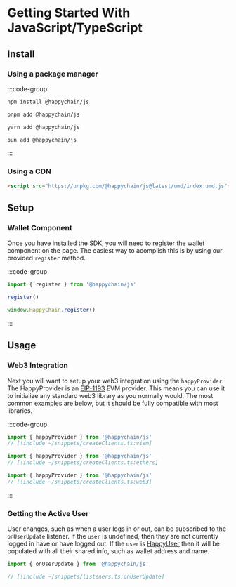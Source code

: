 # Getting Started With JavaScript/TypeScript

## Install

### Using a package manager

:::code-group

```bash [npm]
npm install @happychain/js
```

```bash [pnpm]
pnpm add @happychain/js
```

```bash [yarn]
yarn add @happychain/js
```

```bash [bun]
bun add @happychain/js
```

:::


### Using a CDN

```html
<script src="https://unpkg.com/@happychain/js@latest/umd/index.umd.js"></script>
```

## Setup 

### Wallet Component

Once you have installed the SDK, you will need to register the wallet component on the page. 
The easiest way to acomplish this is by using our provided `register` method.


:::code-group

```ts [Package Manager] twoslash
import { register } from '@happychain/js'

register()
```

```js [CDN]
window.HappyChain.register()
```

:::

## Usage

### Web3 Integration

Next you will want to setup your web3 integration using the `happyProvider`. 
The HappyProvider is an [EIP-1193](https://eips.ethereum.org/EIPS/eip-1193) EVM provider. 
This means you can use it to initialize any standard web3 library as you normally would. 
The most common examples are below, but it should be fully compatible with most libraries.

:::code-group

```ts [Viem] twoslash
import { happyProvider } from '@happychain/js' 
// [!include ~/snippets/createClients.ts:viem]
```

```ts [Ethers] twoslash
import { happyProvider } from '@happychain/js'
// [!include ~/snippets/createClients.ts:ethers]
```


```ts [Web3.js] twoslash
import { happyProvider } from '@happychain/js'
// [!include ~/snippets/createClients.ts:web3]
```

:::

### Getting the Active User

User changes, such as when a user logs in or out, can be subscribed to the `onUserUpdate` listener.
If the `user` is undefined, then they are not currently logged in have or have logged out. 
If the `user` is [HappyUser](/js/api-reference#happyuser) then it will be populated with all their 
shared info, such as wallet address and name.

```ts twoslash
import { onUserUpdate } from '@happychain/js'

// [!include ~/snippets/listeners.ts:onUserUpdate]
```
